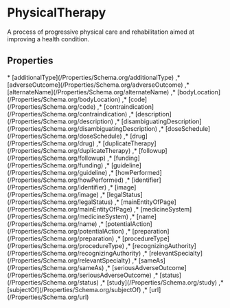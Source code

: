 # PhysicalTherapy

A process of progressive physical care and rehabilitation aimed at improving a health condition.

## Properties

<Grid>
* [additionalType](/Properties/Schema.org/additionalType)
,* [adverseOutcome](/Properties/Schema.org/adverseOutcome)
,* [alternateName](/Properties/Schema.org/alternateName)
,* [bodyLocation](/Properties/Schema.org/bodyLocation)
,* [code](/Properties/Schema.org/code)
,* [contraindication](/Properties/Schema.org/contraindication)
,* [description](/Properties/Schema.org/description)
,* [disambiguatingDescription](/Properties/Schema.org/disambiguatingDescription)
,* [doseSchedule](/Properties/Schema.org/doseSchedule)
,* [drug](/Properties/Schema.org/drug)
,* [duplicateTherapy](/Properties/Schema.org/duplicateTherapy)
,* [followup](/Properties/Schema.org/followup)
,* [funding](/Properties/Schema.org/funding)
,* [guideline](/Properties/Schema.org/guideline)
,* [howPerformed](/Properties/Schema.org/howPerformed)
,* [identifier](/Properties/Schema.org/identifier)
,* [image](/Properties/Schema.org/image)
,* [legalStatus](/Properties/Schema.org/legalStatus)
,* [mainEntityOfPage](/Properties/Schema.org/mainEntityOfPage)
,* [medicineSystem](/Properties/Schema.org/medicineSystem)
,* [name](/Properties/Schema.org/name)
,* [potentialAction](/Properties/Schema.org/potentialAction)
,* [preparation](/Properties/Schema.org/preparation)
,* [procedureType](/Properties/Schema.org/procedureType)
,* [recognizingAuthority](/Properties/Schema.org/recognizingAuthority)
,* [relevantSpecialty](/Properties/Schema.org/relevantSpecialty)
,* [sameAs](/Properties/Schema.org/sameAs)
,* [seriousAdverseOutcome](/Properties/Schema.org/seriousAdverseOutcome)
,* [status](/Properties/Schema.org/status)
,* [study](/Properties/Schema.org/study)
,* [subjectOf](/Properties/Schema.org/subjectOf)
,* [url](/Properties/Schema.org/url)

</Grid>

